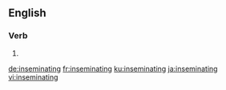 ==English==

===Verb===
{{head|en|present participle}}

# {{present participle of|inseminate|lang=en|nocat=1}}

[[de:inseminating]]
[[fr:inseminating]]
[[ku:inseminating]]
[[ja:inseminating]]
[[vi:inseminating]]